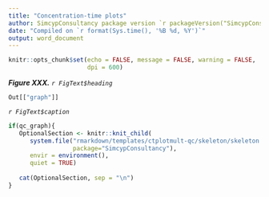 ```yaml
---
title: "Concentration-time plots"
author: SimcypConsultancy package version `r packageVersion("SimcypConsultancy")`; `r sessionInfo()[[1]]$version.string`
date: "Compiled on `r format(Sys.time(), '%B %d, %Y')`"
output: word_document
---
```


```r

knitr::opts_chunk$set(echo = FALSE, message = FALSE, warning = FALSE, 
                      dpi = 600)

```


***Figure XXX.*** *`r FigText$heading`*

```r

Out[["graph"]]

```

*`r FigText$caption`*

```r

if(qc_graph){
   OptionalSection <- knitr::knit_child(
      system.file("rmarkdown/templates/ctplotmult-qc/skeleton/skeleton.Rmd",
                  package="SimcypConsultancy"), 
      envir = environment(), 
      quiet = TRUE)
   
   cat(OptionalSection, sep = "\n")
}

```



